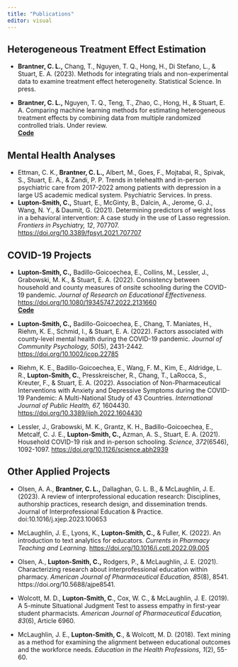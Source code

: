 ```yaml
---
title: "Publications"
editor: visual
---
```


## Heterogeneous Treatment Effect Estimation

-   **Brantner, C. L.,** Chang, T., Nguyen, T. Q., Hong, H., Di Stefano, L., & Stuart, E. A. (2023). Methods for integrating trials and non-experimental data to examine treatment effect heterogeneity. Statistical Science. In press.

-   **Brantner, C. L.,** Nguyen, T. Q., Teng, T., Zhao, C., Hong, H., & Stuart, E. A. Comparing machine learning methods for estimating heterogeneous treatment effects by combining data from multiple randomized controlled trials. Under review.\
    [**Code**](https://github.com/carlyls/CATE_multiRCT)

## Mental Health Analyses

-   Ettman, C. K., **Brantner, C. L.,** Albert, M., Goes, F., Mojtabai, R., Spivak, S., Stuart, E. A., & Zandi, P. P. Trends in telehealth and in-person psychiatric care from 2017-2022 among patients with depression in a large US academic medical system. Psychiatric Services. In press.
-   **Lupton-Smith, C.,** Stuart, E., McGinty, B., Dalcin, A., Jerome, G. J., Wang, N. Y., & Daumit, G. (2021). Determining predictors of weight loss in a behavioral intervention: A case study in the use of Lasso regression. *Frontiers in Psychiatry, 12*, 707707. <https://doi.org/10.3389/fpsyt.2021.707707>

## COVID-19 Projects

-   **Lupton-Smith, C.,** Badillo-Goicoechea, E., Collins, M., Lessler, J., Grabowski, M. K., & Stuart, E. A. (2022). Consistency between household and county measures of onsite schooling during the COVID-19 pandemic. *Journal of Research on Educational Effectiveness.* <https://doi.org/10.1080/19345747.2022.2131660>\
    [**Code**](https://github.com/carlyls/covid19_schooldata)

-   **Lupton-Smith, C.,** Badillo-Goicoechea, E., Chang, T. Maniates, H., Riehm, K. E., Schmid, I., & Stuart, E. A. (2022). Factors associated with county-level mental health during the COVID-19 pandemic. *Journal of Community Psychology, 50*(5), 2431-2442*.* <https://doi.org/10.1002/jcop.22785>

-   Riehm, K. E., Badillo-Goicoechea, E., Wang, F. M., Kim, E., Aldridge, L. R., **Lupton-Smith, C.**, Presskreischer, R., Chang, T., LaRocca, S., Kreuter, F., & Stuart, E. A. (2022). Association of Non-Pharmaceutical Interventions with Anxiety and Depressive Symptoms during the COVID-19 Pandemic: A Multi-National Study of 43 Countries. *International Journal of Public Health, 67,* 1604430. <https://doi.org/10.3389/ijph.2022.1604430>

-   Lessler, J., Grabowski, M. K., Grantz, K. H., Badillo-Goicoechea, E., Metcalf, C. J. E., **Lupton-Smith, C.,** Azman, A. S., Stuart, E. A. (2021). Household COVID-19 risk and in-person schooling. *Science, 372*(6546), 1092-1097. <https://doi.org/10.1126/science.abh2939>

## Other Applied Projects

-   Olsen, A. A., **Brantner, C. L.,** Dallaghan, G. L. B., & McLaughlin, J. E. (2023). A review of interprofessional education research: Disciplines, authorship practices, research design, and dissemination trends. Journal of Interprofessional Education & Practice. doi:10.1016/j.xjep.2023.100653

-   McLaughlin, J. E., Lyons, K., **Lupton-Smith, C.,** & Fuller, K. (2022). An introduction to text analytics for educators. *Currents in Pharmacy Teaching and Learning.* <https://doi.org/10.1016/j.cptl.2022.09.005>

-   Olsen, A., **Lupton-Smith, C.,** Rodgers, P., & McLaughlin, J. E. (2021). Characterizing research about interprofessional education within pharmacy. *American Journal of Pharmaceutical Education, 85*(8), 8541. https://doi.org/10.5688/ajpe8541.

-   Wolcott, M. D., **Lupton-Smith, C**., Cox, W. C., & McLaughlin, J. E. (2019). A 5-minute Situational Judgment Test to assess empathy in first-year student pharmacists*. American Journal of Pharmaceutical Education, 83*(6), Article 6960.

-   McLaughlin, J. E., **Lupton-Smith, C**., & Wolcott, M. D. (2018). Text mining as a method for examining the alignment between educational outcomes and the workforce needs. *Education in the Health Professions, 1*(2), 55-60.

## 
